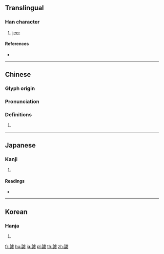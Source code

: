{{character info/new}}
{{also|谑}}
==Translingual==

===Han character===
{{Han char|rn=149|rad=言|as=10|sn=17|four=01614|canj=YRYPM}}

# [[jeer]]

====References====
* {{Han ref|kx=1175.090|dkj=35810|dj=1639.260|hdz=63996.130|uh=8B14|ud=35604|bh=EBA6|bd=60326}}

----

==Chinese==
{{zh-forms|s=谑}}

===Glyph origin===
{{Han etym}}

===Pronunciation===
{{zh-pron
|m=謔
|c=joek6
|h=pfs=
|md=
|mn=gio̍h
|w=
|mc=y
|oc=y
|cat=n
}}

===Definitions===
{{zh-hanzi}}

# {{rfdef|lang=zh}}

----

==Japanese==

===Kanji===
{{ja-kanji|grade=|rs=言10}}

# {{defn|lang=ja|sort=言10}}

====Readings====
* {{ja-readings|goon=[[かく]] (kaku)|kanon=[[きゃく]] (kyaku)|kanyoon=[[ぎゃく]] (gyaku)|kun=[[たわむれる]] (tawamureru)}}

----

==Korean==

===Hanja===
{{ko-hanja|hangeul=학|eumhun=|rv=hak|mr=hak|y=hak}}

# {{defn|lang=ko|sort=言10}}

[[fr:謔]]
[[hu:謔]]
[[ja:謔]]
[[pl:謔]]
[[th:謔]]
[[zh:謔]]